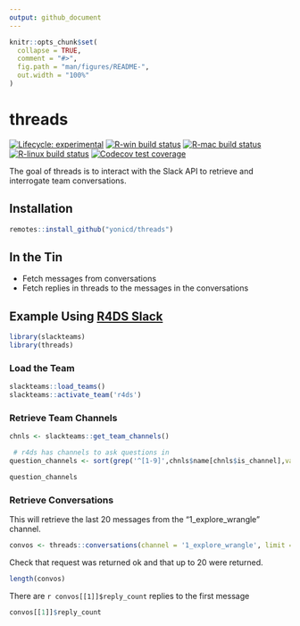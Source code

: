 ```yaml
---
output: github_document
---
```


<!-- README.md is generated from README.Rmd. Please edit that file -->

```r
knitr::opts_chunk$set(
  collapse = TRUE,
  comment = "#>",
  fig.path = "man/figures/README-",
  out.width = "100%"
)
```

# threads

<!-- badges: start -->
[![Lifecycle: experimental](https://img.shields.io/badge/lifecycle-experimental-orange.svg)](https://www.tidyverse.org/lifecycle/#experimental)
[![R-win build status](https://github.com/yonicd/threads/workflows/R-win/badge.svg)](https://github.com/yonicd/threads)
[![R-mac build status](https://github.com/yonicd/threads/workflows/R-mac/badge.svg)](https://github.com/yonicd/threads)
[![R-linux build status](https://github.com/yonicd/threads/workflows/R-linux/badge.svg)](https://github.com/yonicd/threads)
[![Codecov test coverage](https://codecov.io/gh/yonicd/threads/branch/master/graph/badge.svg)](https://codecov.io/gh/yonicd/threads?branch=master)
<!-- badges: end -->

The goal of threads is to interact with the Slack API to retrieve and interrogate team conversations.

## Installation

``` r
remotes::install_github("yonicd/threads")
```

## In the Tin

  - Fetch messages from conversations
  - Fetch replies in threads to the messages in the conversations

## Example Using [R4DS Slack](https://www.rfordatasci.com/)

```r
library(slackteams)
library(threads)

```
 
### Load the Team 
```r
slackteams::load_teams()
slackteams::activate_team('r4ds')
```
 
### Retrieve Team Channels 
 
```r
chnls <- slackteams::get_team_channels()

 # r4ds has channels to ask questions in
question_channels <- sort(grep('^[1-9]',chnls$name[chnls$is_channel],value = TRUE))

question_channels
```
 
### Retrieve Conversations 

This will retrieve the last 20 messages from the "1_explore_wrangle" channel.

```r
  
convos <- threads::conversations(channel = '1_explore_wrangle', limit = 20, max_results = 20)

```
 
Check that request was returned ok and that up to 20 were returned. 
 
```r
length(convos)
```

There are `r convos[[1]]$reply_count` replies to the first message

```r
convos[[1]]$reply_count
```

